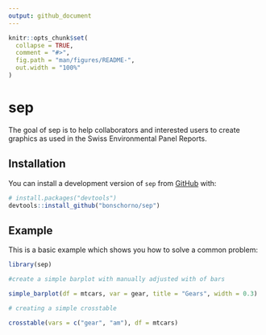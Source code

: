 ```yaml
---
output: github_document
---
```


<!-- README.md is generated from README.Rmd. Please edit that file -->

```r
knitr::opts_chunk$set(
  collapse = TRUE,
  comment = "#>",
  fig.path = "man/figures/README-",
  out.width = "100%"
)
```

# sep

The goal of sep is to help collaborators and interested users to create graphics as used in the Swiss Environmental Panel Reports.

## Installation

You can install a development version of `sep` from [GitHub](https://github.com/) with:

```r
# install.packages("devtools")
devtools::install_github("bonschorno/sep")
```

## Example

This is a basic example which shows you how to solve a common problem:

```r
library(sep)

#create a simple barplot with manually adjusted with of bars

simple_barplot(df = mtcars, var = gear, title = "Gears", width = 0.3)
```

```r
# creating a simple crosstable

crosstable(vars = c("gear", "am"), df = mtcars)
```

